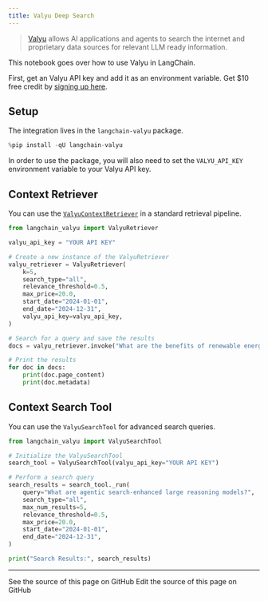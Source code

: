 ```yaml
---
title: Valyu Deep Search
---
```


>[Valyu](https://www.valyu.network/) allows AI applications and agents to search the internet and proprietary data sources for relevant LLM ready information.

This notebook goes over how to use Valyu in LangChain.

First, get an Valyu API key and add it as an environment variable. Get $10 free credit  by [signing up here](https://platform.valyu.network/).

## Setup

The integration lives in the `langchain-valyu` package.

```python
%pip install -qU langchain-valyu
```

In order to use the package, you will also need to set the `VALYU_API_KEY` environment variable to your Valyu API key.

## Context Retriever

You can use the [`ValyuContextRetriever`](https://pypi.org/project/langchain-valyu/) in a standard retrieval pipeline.

```python
from langchain_valyu import ValyuRetriever

valyu_api_key = "YOUR API KEY"

# Create a new instance of the ValyuRetriever
valyu_retriever = ValyuRetriever(
    k=5,
    search_type="all",
    relevance_threshold=0.5,
    max_price=20.0,
    start_date="2024-01-01",
    end_date="2024-12-31",
    valyu_api_key=valyu_api_key,
)

# Search for a query and save the results
docs = valyu_retriever.invoke("What are the benefits of renewable energy?")

# Print the results
for doc in docs:
    print(doc.page_content)
    print(doc.metadata)
```

## Context Search Tool

You can use the `ValyuSearchTool` for advanced search queries.

```python
from langchain_valyu import ValyuSearchTool

# Initialize the ValyuSearchTool
search_tool = ValyuSearchTool(valyu_api_key="YOUR API KEY")

# Perform a search query
search_results = search_tool._run(
    query="What are agentic search-enhanced large reasoning models?",
    search_type="all",
    max_num_results=5,
    relevance_threshold=0.5,
    max_price=20.0,
    start_date="2024-01-01",
    end_date="2024-12-31",
)

print("Search Results:", search_results)
```

---

<CardGroup cols={2}>
  <Card title="View Source" icon="eye" href="https://github.com/langchain-ai/docs/blob/main/src/oss/python/integrations/providers/valyu.mdx">
    See the source of this page on GitHub
  </Card>
  <Card title="Edit Source" icon="pen-to-square" href="https://github.com/langchain-ai/docs/edit/main/src/oss/python/integrations/providers/valyu.mdx">
    Edit the source of this page on GitHub
  </Card>
</CardGroup>
